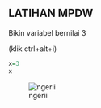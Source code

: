 ## LATIHAN MPDW

Bikin variabel bernilai 3

(klik ctrl+alt+i)

```r
x=3
x
```

![ngerii](images/WhatsApp Image 2023-08-01 at 22.24.0.jpg)
